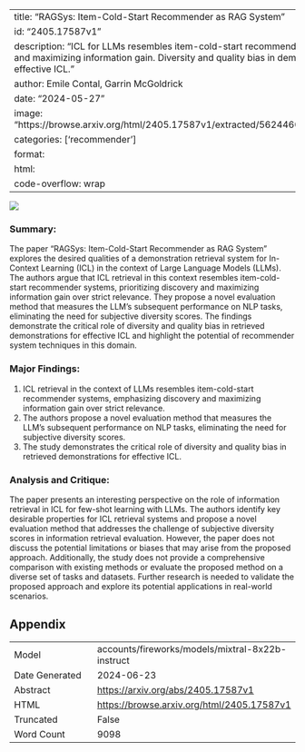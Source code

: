 
---
title: "RAGSys: Item-Cold-Start Recommender as RAG System"
id: "2405.17587v1"
description: "ICL for LLMs resembles item-cold-start recommenders, prioritizing discovery and maximizing information gain. Diversity and quality bias in demonstrations are crucial for effective ICL."
author: Emile Contal, Garrin McGoldrick
date: "2024-05-27"
image: "https://browse.arxiv.org/html/2405.17587v1/extracted/5624460/cosine_sim_vs_dpo.png"
categories: ['recommender']
format:
  html:
    code-overflow: wrap
---

![](https://browse.arxiv.org/html/2405.17587v1/extracted/5624460/cosine_sim_vs_dpo.png)

### Summary:

The paper "RAGSys: Item-Cold-Start Recommender as RAG System" explores the desired qualities of a demonstration retrieval system for In-Context Learning (ICL) in the context of Large Language Models (LLMs). The authors argue that ICL retrieval in this context resembles item-cold-start recommender systems, prioritizing discovery and maximizing information gain over strict relevance. They propose a novel evaluation method that measures the LLM’s subsequent performance on NLP tasks, eliminating the need for subjective diversity scores. The findings demonstrate the critical role of diversity and quality bias in retrieved demonstrations for effective ICL and highlight the potential of recommender system techniques in this domain.

### Major Findings:

1. ICL retrieval in the context of LLMs resembles item-cold-start recommender systems, emphasizing discovery and maximizing information gain over strict relevance.
2. The authors propose a novel evaluation method that measures the LLM’s subsequent performance on NLP tasks, eliminating the need for subjective diversity scores.
3. The study demonstrates the critical role of diversity and quality bias in retrieved demonstrations for effective ICL.

### Analysis and Critique:

The paper presents an interesting perspective on the role of information retrieval in ICL for few-shot learning with LLMs. The authors identify key desirable properties for ICL retrieval systems and propose a novel evaluation method that addresses the challenge of subjective diversity scores in information retrieval evaluation. However, the paper does not discuss the potential limitations or biases that may arise from the proposed approach. Additionally, the study does not provide a comprehensive comparison with existing methods or evaluate the proposed method on a diverse set of tasks and datasets. Further research is needed to validate the proposed approach and explore its potential applications in real-world scenarios.

## Appendix

|          |          |
|----------|----------|
| Model     | accounts/fireworks/models/mixtral-8x22b-instruct       |
| Date Generated     | 2024-06-23       |
| Abstract | [https://arxiv.org/abs/2405.17587v1](https://arxiv.org/abs/2405.17587v1)        |
| HTML     | [https://browse.arxiv.org/html/2405.17587v1](https://browse.arxiv.org/html/2405.17587v1)       |
| Truncated       | False       |
| Word Count       | 9098       |
